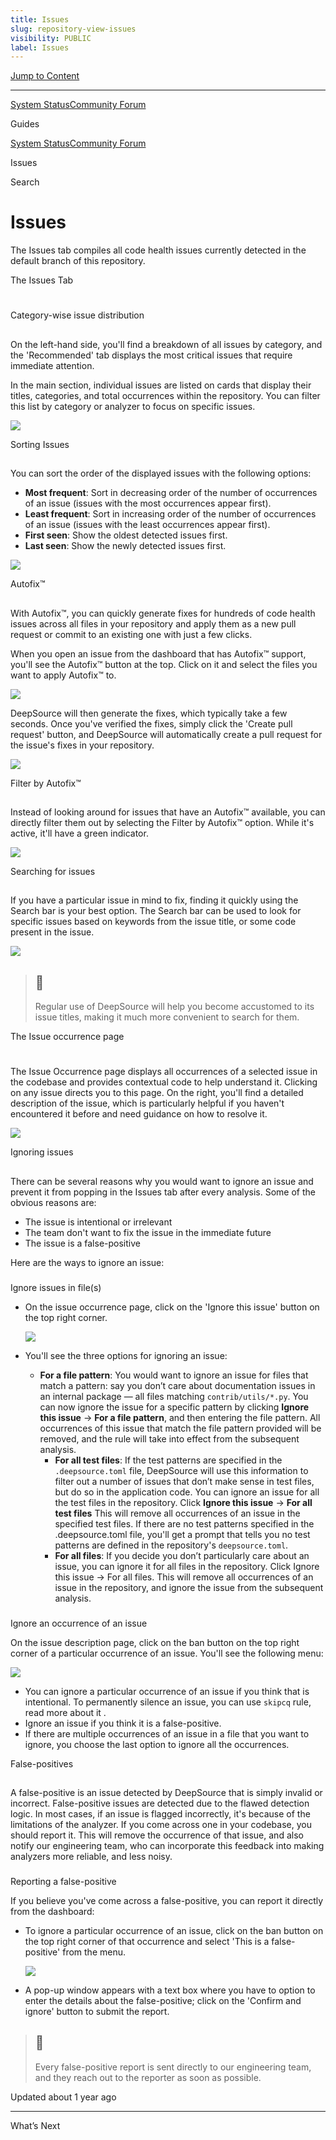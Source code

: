```yaml
---
title: Issues
slug: repository-view-issues
visibility: PUBLIC
label: Issues
---
```

[Jump to Content](#content)

* * *

[System Status](https://deepsourcestatus.com/)[Community Forum](https://discuss.deepsource.com/)

Guides

[System Status](https://deepsourcestatus.com/)[Community Forum](https://discuss.deepsource.com/)

Issues

Search

Issues
======

The Issues tab compiles all code health issues currently detected in the default branch of this repository.

The Issues Tab

[](#the-issues-tab)
=====================================

Category-wise issue distribution

[](#category-wise-issue-distribution)
-------------------------------------------------------------------------

On the left-hand side, you'll find a breakdown of all issues by category, and the 'Recommended' tab displays the most critical issues that require immediate attention.

In the main section, individual issues are listed on cards that display their titles, categories, and total occurrences within the repository. You can filter this list by category or analyzer to focus on specific issues.

![](https://files.readme.io/5966eca-Issues-1.png)

Sorting Issues

[](#sorting-issues)
-------------------------------------

You can sort the order of the displayed issues with the following options:

*   **Most frequent**: Sort in decreasing order of the number of occurrences of an issue (issues with the most occurrences appear first).
*   **Least frequent**: Sort in increasing order of the number of occurrences of an issue (issues with the least occurrences appear first).
*   **First seen**: Show the oldest detected issues first.
*   **Last seen**: Show the newly detected issues first.

![](https://files.readme.io/c7a8cda-small-sorting_issues.png)

Autofix™

[](#autofix)
------------------------

With Autofix™, you can quickly generate fixes for hundreds of code health issues across all files in your repository and apply them as a new pull request or commit to an existing one with just a few clicks.

When you open an issue from the dashboard that has Autofix™ support, you'll see the Autofix™ button at the top. Click on it and select the files you want to apply Autofix™ to.

![](https://files.readme.io/0557b04-Autofix.png)

DeepSource will then generate the fixes, which typically take a few seconds. Once you've verified the fixes, simply click the 'Create pull request' button, and DeepSource will automatically create a pull request for the issue's fixes in your repository.

![](https://files.readme.io/03d9ce4-autofix-diff.png)

Filter by Autofix™

[](#filter-by-autofix)
--------------------------------------------

Instead of looking around for issues that have an Autofix™ available, you can directly filter them out by selecting the Filter by Autofix™ option. While it's active, it'll have a green indicator.

![](https://files.readme.io/8e9504b-small-filter_by_autofix.png)

Searching for issues

[](#searching-for-issues)
-------------------------------------------------

If you have a particular issue in mind to fix, finding it quickly using the Search bar is your best option. The Search bar can be used to look for specific issues based on keywords from the issue title, or some code present in the issue.

![](https://files.readme.io/f29b862-small-search_for_issues.png)

> 📘
> --
> 
> Regular use of DeepSource will help you become accustomed to its issue titles, making it much more convenient to search for them.

The Issue occurrence page

[](#the-issue-occurrence-page)
===========================================================

The Issue Occurrence page displays all occurrences of a selected issue in the codebase and provides contextual code to help understand it. Clicking on any issue directs you to this page. On the right, you'll find a detailed description of the issue, which is particularly helpful if you haven't encountered it before and need guidance on how to resolve it.

![](https://files.readme.io/5d4118c-issue-occurrence.png)

Ignoring issues

[](#ignoring-issues)
---------------------------------------

There can be several reasons why you would want to ignore an issue and prevent it from popping in the Issues tab after every analysis. Some of the obvious reasons are:

*   The issue is intentional or irrelevant
*   The team don't want to fix the issue in the immediate future
*   The issue is a false-positive

Here are the ways to ignore an issue:

### 

Ignore issues in file(s)

[](#ignore-issues-in-files)

*   On the issue occurrence page, click on the 'Ignore this issue' button on the top right corner.
    
    ![](https://files.readme.io/490d7cf-small-ignore_issues.png)
    
*   You'll see the three options for ignoring an issue:
    
    *   **For a file pattern**: You would want to ignore an issue for files that match a pattern: say you don’t care about documentation issues in an internal package — all files matching `contrib/utils/*.py`. You can now ignore the issue for a specific pattern by clicking **Ignore this issue** → **For a file pattern**, and then entering the file pattern. All occurrences of this issue that match the file pattern provided will be removed, and the rule will take into effect from the subsequent analysis.
        *   **For all test files**: If the test patterns are specified in the `.deepsource.toml` file, DeepSource will use this information to filter out a number of issues that don’t make sense in test files, but do so in the application code. You can ignore an issue for all the test files in the repository. Click **Ignore this issue** → **For all test files** This will remove all occurrences of an issue in the specified test files. If there are no test patterns specified in the .deepsource.toml file, you'll get a prompt that tells you no test patterns are defined in the repository's `deepsource.toml`.
        *   **For all files**: If you decide you don’t particularly care about an issue, you can ignore it for all files in the repository. Click Ignore this issue → For all files. This will remove all occurrences of an issue in the repository, and ignore the issue from the subsequent analysis.

### 

Ignore an occurrence of an issue

[](#ignore-an-occurrence-of-an-issue)

On the issue description page, click on the ban button on the top right corner of a particular occurrence of an issue. You'll see the following menu:

![](https://files.readme.io/ac176df-small-false_positive.png)

*   You can ignore a particular occurrence of an issue if you think that is intentional. To permanently silence an issue, you can use `skipcq` rule, read more about it .
*   Ignore an issue if you think it is a false-positive.
*   If there are multiple occurrences of an issue in a file that you want to ignore, you choose the last option to ignore all the occurrences.

False-positives

[](#false-positives)
---------------------------------------

A false-positive is an issue detected by DeepSource that is simply invalid or incorrect. False-positive issues are detected due to the flawed detection logic. In most cases, if an issue is flagged incorrectly, it's because of the limitations of the analyzer. If you come across one in your codebase, you should report it. This will remove the occurrence of that issue, and also notify our engineering team, who can incorporate this feedback into making analyzers more reliable, and less noisy.

### 

Reporting a false-positive

[](#reporting-a-false-positive)

If you believe you've come across a false-positive, you can report it directly from the dashboard:

*   To ignore a particular occurrence of an issue, click on the ban button on the top right corner of that occurrence and select 'This is a false-positive' from the menu.
    
    ![](https://files.readme.io/1be7380-small-report-false-positive.png)
    
*   A pop-up window appears with a text box where you have to option to enter the details about the false-positive; click on the 'Confirm and ignore' button to submit the report.
    

> 📘
> --
> 
> Every false-positive report is sent directly to our engineering team, and they reach out to the reporter as soon as possible.

Updated about 1 year ago

* * *

What’s Next
